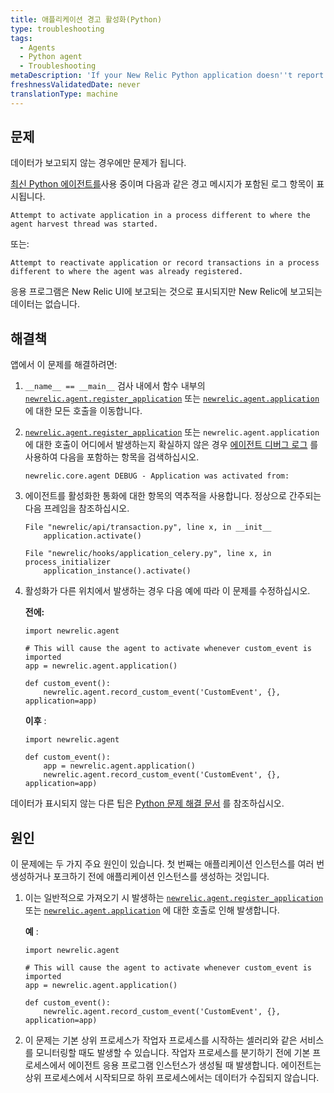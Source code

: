 ```yaml
---
title: 애플리케이션 경고 활성화(Python)
type: troubleshooting
tags:
  - Agents
  - Python agent
  - Troubleshooting
metaDescription: 'If your New Relic Python application doesn''t report data and you see an activation warning message, try these troubleshooting steps.'
freshnessValidatedDate: never
translationType: machine
---
```


## 문제

<Callout variant="important">
  데이터가 보고되지 않는 경우에만 문제가 됩니다.
</Callout>

[최신 Python 에이전트를](/docs/release-notes/agent-release-notes/python-release-notes)사용 중이며 다음과 같은 경고 메시지가 포함된 로그 항목이 표시됩니다.

```
Attempt to activate application in a process different to where the agent harvest thread was started.
```

또는:

```
Attempt to reactivate application or record transactions in a process different to where the agent was already registered.
```

응용 프로그램은 New Relic UI에 보고되는 것으로 표시되지만 New Relic에 보고되는 데이터는 없습니다.

## 해결책

앱에서 이 문제를 해결하려면:

1. `__name__ == __main__` 검사 내에서 함수 내부의 [`newrelic.agent.register_application`](/docs/agents/python-agent/python-agent-api/register_application) 또는 [`newrelic.agent.application`](/docs/agents/python-agent/python-agent-api/application) 에 대한 모든 호출을 이동합니다.

2. [`newrelic.agent.register_application`](/docs/agents/python-agent/python-agent-api/register_application) 또는 `newrelic.agent.application` 에 대한 호출이 어디에서 발생하는지 확실하지 않은 경우 [에이전트 디버그 로그](/docs/agents/python-agent/troubleshooting/python-agent-logging) 를 사용하여 다음을 포함하는 항목을 검색하십시오.

   ```
   newrelic.core.agent DEBUG - Application was activated from:
   ```

3. 에이전트를 활성화한 통화에 대한 항목의 역추적을 사용합니다. 정상으로 간주되는 다음 프레임을 참조하십시오.

   ```
   File "newrelic/api/transaction.py", line x, in __init__
       application.activate()
   ```

   ```
   File "newrelic/hooks/application_celery.py", line x, in process_initializer
       application_instance().activate()
   ```

4. 활성화가 다른 위치에서 발생하는 경우 다음 예에 따라 이 문제를 수정하십시오.

   **전에:**

   ```
   import newrelic.agent

   # This will cause the agent to activate whenever custom_event is imported
   app = newrelic.agent.application()

   def custom_event():
       newrelic.agent.record_custom_event('CustomEvent', {}, application=app)
   ```

   **이후** :

   ```
   import newrelic.agent

   def custom_event():
       app = newrelic.agent.application()
       newrelic.agent.record_custom_event('CustomEvent', {}, application=app)
   ```

데이터가 표시되지 않는 다른 팁은 [Python 문제 해결 문서](/docs/agents/python-agent/troubleshooting/no-data-appears-python) 를 참조하십시오.

## 원인

이 문제에는 두 가지 주요 원인이 있습니다. 첫 번째는 애플리케이션 인스턴스를 여러 번 생성하거나 포크하기 전에 애플리케이션 인스턴스를 생성하는 것입니다.

1. 이는 일반적으로 가져오기 시 발생하는 [`newrelic.agent.register_application`](/docs/agents/python-agent/python-agent-api/register_application) 또는 [`newrelic.agent.application`](/docs/agents/python-agent/python-agent-api/application) 에 대한 호출로 인해 발생합니다.

   **예** :

   ```
   import newrelic.agent

   # This will cause the agent to activate whenever custom_event is imported
   app = newrelic.agent.application()

   def custom_event():
       newrelic.agent.record_custom_event('CustomEvent', {}, application=app)
   ```

2. 이 문제는 기본 상위 프로세스가 작업자 프로세스를 시작하는 셀러리와 같은 서비스를 모니터링할 때도 발생할 수 있습니다. 작업자 프로세스를 분기하기 전에 기본 프로세스에서 에이전트 응용 프로그램 인스턴스가 생성될 때 발생합니다. 에이전트는 상위 프로세스에서 시작되므로 하위 프로세스에서는 데이터가 수집되지 않습니다.